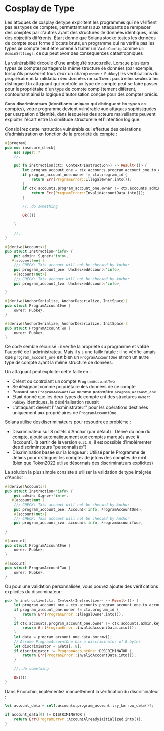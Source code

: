 
# Cosplay de Type

Les attaques de cosplay de type exploitent les programmes qui ne vérifient pas les types de comptes, permettant ainsi aux attaquants de remplacer des comptes par d'autres ayant des structures de données identiques, mais des objectifs différents. Étant donné que Solana stocke toutes les données de compte sous forme d'octets bruts, un programme qui ne vérifie pas les types de compte peut être amené à traiter un `VaultConfig` comme un `AdminSettings`, ce qui peut avoir des conséquences catastrophiques.

La vulnérabilité découle d'une ambiguïté structurelle. Lorsque plusieurs types de comptes partagent la même structure de données (par exemple, lorsqu'ils possèdent tous deux un champ `owner: Pubkey`) les vérifications du propriétaire et la validation des données ne suffisent pas à elles seules à les distinguer.Un attaquant qui contrôle un type de compte peut se faire passer pour le propriétaire d'un type de compte complètement différent, contournant ainsi la logique d'autorisation conçue pour des comptes précis.

Sans discriminateurs (identifiants uniques qui distinguent les types de comptes), votre programme devient vulnérable aux attaques sophistiquées par usurpation d'identité, dans lesquelles des acteurs malveillants peuvent exploiter l'écart entre la similitude structurelle et l'intention logique.

<ArticleSection name="Anchor" id="anchor" level="h2" />

Considérez cette instruction vulnérable qui effectue des opérations d'administration en fonction de la propriété du compte :

```rust
#[program]
pub mod insecure_check{
    use super::*;
    //..

    pub fn instruction(ctx: Context<Instruction>) -> Result<()> {
        let program_account_one = ctx.accounts.program_account_one.to_account_info();
        if program_account_one.owner != ctx.program_id {
            return Err(ProgramError::IllegalOwner.into());
        }
        if ctx.accounts.program_account_one.owner != ctx.accounts.admin.key() {
            return Err(ProgramError::InvalidAccountData.into());
        }

        //..do something
    
        Ok(())

    }
        
    //..
}

#[derive(Accounts)]
pub struct Instruction<'info> {
    pub admin: Signer<'info>,
   #[account(mut)]
    /// CHECK: This account will not be checked by Anchor
    pub program_account_one: UncheckedAccount<'info>,
    #[account(mut)]
    /// CHECK: This account will not be checked by Anchor
    pub program_account_two: UncheckedAccount<'info>,

}

#[derive(AnchorSerialize, AnchorDeserialize, InitSpace)]
pub struct ProgramAccountOne {
    owner: Pubkey,
}

#[derive(AnchorSerialize, AnchorDeserialize, InitSpace)]
pub struct ProgramAccountTwo {
    owner: Pubkey,
}
```

Ce code semble sécurisé : il vérifie la propriété du programme et valide l'autorité de l'administrateur. Mais il y a une faille fatale : il ne vérifie jamais que `program_account_one` est bien un `ProgramAccountOne` et non un autre type de compte ayant la même structure de données.

Un attaquant peut exploiter cette faille en :
- Créant ou controlant un compte `ProgramAccountTwo`
- Se désignant comme propriétaire des données de ce compte
- Passant son `ProgramAccountTwo` comme paramètre  `program_account_one`
- Étant donné que les deux types de compte ont des structures `owner: Pubkey` identiques, la désérialisation réussit
- L'attaquant devient l'"administrateur" pour les opérations destinées uniquement aux propriétaires de `ProgramAccountOne`

Solana utilise des discriminateurs pour résoudre ce problème :
- Discriminateur sur 8 octets d'Anchor (par défaut) : Dérivé du nom du compte, ajouté automatiquement aux comptes marqués avec #[account]. (à partir de la version `0.31.0`, il est possible d'implémenter des discriminateurs "personnalisés")
- Discrimination basée sur la longueur : Utilisé par le Programme de Jetons pour distinguer les comptes de jetons des comptes de mint. (bien que Token2022 utilise désormais des discriminateurs explicites)

La solution la plus simple consiste à utiliser la validation de type intégrée d'Anchor :

```rust
#[derive(Accounts)]
pub struct Instruction<'info> {
    pub admin: Signer<'info>,
   #[account(mut)]
    /// CHECK: This account will not be checked by Anchor
    pub program_account_one: Account<'info, ProgramAccountOne>,
    #[account(mut)]
    /// CHECK: This account will not be checked by Anchor
    pub program_account_two: Account<'info, ProgramAccountTwo>,

}

#[account]
pub struct ProgramAccountOne {
    owner: Pubkey,
}

#[account]
pub struct ProgramAccountTwo {
    owner: Pubkey,
}
```

Ou pour une validation personnalisée, vous pouvez ajouter des vérifications explicites du discriminateur :

```rust
pub fn instruction(ctx: Context<Instruction>) -> Result<()> {
    let program_account_one = ctx.accounts.program_account_one.to_account_info();
    if program_account_one.owner != ctx.program_id {
        return Err(ProgramError::IllegalOwner.into());
    }
    if ctx.accounts.program_account_one.owner != ctx.accounts.admin.key() {
        return Err(ProgramError::InvalidAccountData.into());
    }
    let data = program_account_one.data.borrow();
    // Assume ProgramAccountOne has a discriminator of 8 bytes
    let discriminator = &data[..8];
    if discriminator != ProgramAccountOne::DISCRIMINATOR {
        return Err(ProgramError::InvalidAccountData.into());
    }

    //..do something

    Ok(())
}
```

<ArticleSection name="Pinocchio" id="pinocchio" level="h2" />

Dans Pinocchio, implémentez manuellement la vérification du discriminateur :

```rust
let account_data = self.accounts.program_account.try_borrow_data()?;

if account_data[0] != DISCRIMINATOR {
    return Err(ProgramError::AccountAlreadyInitialized.into());
}
```
